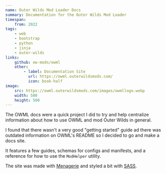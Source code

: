 ```yaml
---
name: Outer Wilds Mod Loader Docs
summary: Documentation for the Outer Wilds Mod Loader
timespan:
    from: 2022
tags:
    - web
    - bootstrap
    - python
    - jinja
    - outer-wilds
links:
    github: ow-mods/owml
    other:
        - label: Documentation Site
          url: https://owml.outerwildsmods.com/
          icon: book-half
image:
    src: https://owml.outerwildsmods.com/images/owmllogo.webp
    width: 500
    height: 500
---
```



The OWML docs were a quick project I did to try and help centralize information
about how to use OWML and mod Outer Wilds in general.

I found that there wasn't a very good "getting started" guide ad there was
outdated information on OWML's README so I decided to go and make a docs site.

It features a few guides, schemas for configs and manifests, and
a reference for how to use the `ModHelper` utility.

The site was made with [Menagerie](/projects/menagerie)
and styled a bit with [SASS](https://sass-lang.com/).
